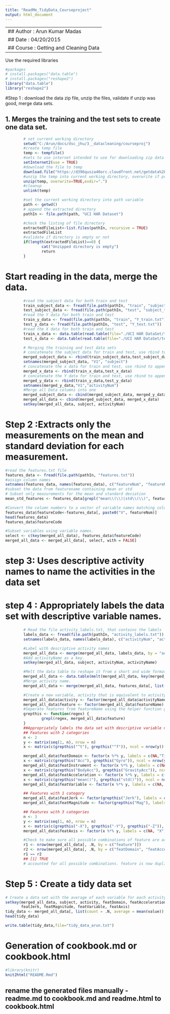 ```yaml
---
title: "ReadMe_TidyData_Courseproject"
output: html_document
---
```

---------------------------------------------------------------------------------------
## Author : Arun Kumar Madas
## Date   : 04/20/2015
## Course : Getting and Cleaning Data
---------------------------------------------------------------------------------------

Use the required libraries

```r
#packages
# install.packages("data.table")
# install.packages("reshape2")
library("data.table")
library("reshape2")
```

#Step 1 : download the data zip file, unzip the files, validate if unzip was good, merge data sets.

## 1. Merges the training and the test sets to create one data set.

```r
        # set current working directory
        setwd("C:/Arun/docs/dsc_jhu/3__datacleaning/courseproj")
        #create temp file
        temp <- tempfile()
        #sets to use internet intended to use for downloading zip data file
        setInternet2(use = TRUE)
        #download the file to temp
        download.file("https://d396qusza40orc.cloudfront.net/getdata%2Fprojectfiles%2FUCI%20HAR%20Dataset.zip",temp,mode="wb")
        #unzip the temp into current working directory, overwrite if previously present, helps in re-running
        unzip(temp, overwrite=TRUE,exdir=".")
        #cleanup
        unlink(temp)

        #set the current working directory into path variable
        path <- getwd()
        # append the extracted directory
        pathIn <- file.path(path, "UCI HAR Dataset")

        #check the listing of file directory 
        extractedFileList<-list.files(pathIn, recursive = TRUE)
        extractedFileList
        #validate if directory is empty or not
        if(length(extractedFileList)==0) {
                cat("Unzipped directory is empty")
                return
        }

```
        

# Start reading in the data, merge the data.

```r
        #read the subject data for both train and test
        train_subject_data <- fread(file.path(pathIn, "train", "subject_train.txt"))
        test_subject_data <- fread(file.path(pathIn, "test", "subject_test.txt"))        
        #read the Y data for both train and test
        train_y_data <- fread(file.path(pathIn, "train", "Y_train.txt"))
        test_y_data <- fread(file.path(pathIn, "test", "Y_test.txt"))
        #read the X data for both train and test
        train_x_data <- data.table(read.table(file="./UCI HAR DataSet/train/X_train.txt"))
        test_x_data <- data.table(read.table(file="./UCI HAR DataSet/test/X_test.txt"))        

        # Merging the training and test data sets
        # concatenate the subject data for train and test, use rbind to append at row level
        merged_subject_data <- rbind(train_subject_data,test_subject_data)
        setnames(merged_subject_data, "V1", "subject")
        # concatenate the x data for train and test, use rbind to append at row level
        merged_x_data <- rbind(train_x_data,test_x_data)
        # concatenate the Y data for train and test, use rbind to append at row level 
        merged_y_data <- rbind(train_y_data,test_y_data)
        setnames(merged_y_data,"V1","activityNum")
        #Merge all Data columns into one
        merged_subject_data <- cbind(merged_subject_data, merged_y_data)
        merged_all_data <- cbind(merged_subject_data, merged_x_data)
        setkey(merged_all_data, subject, activityNum)
```

# Step 2 :Extracts only the measurements on the mean and standard deviation for each measurement. 

```r
#read the features.txt file
features_data <- fread(file.path(pathIn, "features.txt"))
#assign column names
setnames(features_data, names(features_data), c("featureNum", "featureName"))
#subset the data from featurename containing mean or std
# Subset only measurements for the mean and standard deviation
mean_std_features <- features_data[grepl("mean\\(\\)|std\\(\\)", featureName)]

#Convert the column numbers to a vector of variable names matching columns in merged_all_data
features_data$featureCode<-features_data[, paste0("V", featureNum)]
head(features_data)
features_data$featureCode

#Subset variables using variable names.
select <- c(key(merged_all_data), features_data$featureCode)
merged_all_data <- merged_all_data[, select, with = FALSE]

```

# step 3: Uses descriptive activity names to name the activities in the data set
# step 4 : Appropriately labels the data set with descriptive variable names. 

```r
        # Read the file activity_labels.txt, that contains the labels
        labels_data <- fread(file.path(pathIn, "activity_labels.txt"))
        setnames(labels_data, names(labels_data), c("activityNum", "activityName"))

        #Label with descriptive activity names
        merged_all_data <- merge(merged_all_data, labels_data, by = "activityNum", all.x = TRUE)
        #Add activityName as a key.
        setkey(merged_all_data, subject, activityNum, activityName)

        #Melt the data table to reshape it from a short and wide format to a tall and narrow format.
        merged_all_data <- data.table(melt(merged_all_data, key(merged_all_data), variable.name = "featureCode"))
        #Merge activity name.
        merged_all_data <- merge(merged_all_data, features_data[, list(featureNum, featureCode, featureName)], by = "featureCode", all.x = TRUE)

        #Create a new variable, activity that is equivalent to activityName as a factor class. Create a new variable, featurethat is equivalent to featureName as a factor class.
        merged_all_data$activity <- factor(merged_all_data$activityName)
        merged_all_data$feature <- factor(merged_all_data$featureName)
        #Seperate features from featureName using the helper function grepthis.
        grepthis <- function(regex) {
                grepl(regex, merged_all_data$feature)
        }
        ##Appropriately labels the data set with descriptive variable names. 
        ## Features with 2 categories
        n <- 2
        y <- matrix(seq(1, n), nrow = n)
        x <- matrix(c(grepthis("^t"), grepthis("^f")), ncol = nrow(y))

        merged_all_data$featDomain <- factor(x %*% y, labels = c(NA,"Time", "Freq"))
        x <- matrix(c(grepthis("Acc"), grepthis("Gyro")), ncol = nrow(y))
        merged_all_data$featInstrument <- factor(x %*% y, labels = c(NA,"Accelerometer", "Gyroscope"))
        x <- matrix(c(grepthis("BodyAcc"), grepthis("GravityAcc")), ncol = nrow(y))
        merged_all_data$featAcceleration <- factor(x %*% y, labels = c(NA, "Body", "Gravity"))
        x <- matrix(c(grepthis("mean()"), grepthis("std()")), ncol = nrow(y))
        merged_all_data$featVariable <- factor(x %*% y, labels = c(NA, "Mean", "SD"))

        ## Features with 1 category
        merged_all_data$featJerk <- factor(grepthis("Jerk"), labels = c(NA, "Jerk"))
        merged_all_data$featMagnitude <- factor(grepthis("Mag"), labels = c(NA, "Magnitude"))

        ## Features with 3 categories
        n <- 3
        y <- matrix(seq(1, n), nrow = n)
        x <- matrix(c(grepthis("-X"), grepthis("-Y"), grepthis("-Z")), ncol = nrow(y))
        merged_all_data$featAxis <- factor(x %*% y, labels = c(NA, "X", "Y", "Z"))

        #Check to make sure all possible combinations of feature are accounted for by all possible combinations of the factor class variables.
        r1 <- nrow(merged_all_data[, .N, by = c("feature")])
        r2 <- nrow(merged_all_data[, .N, by = c("featDomain", "featAcceleration", "featInstrument", "featJerk", "featMagnitude", "featVariable", "featAxis")])
        r1 == r2
        ## [1] TRUE
        # accounted for all possible combinations. feature is now duplicate.
```

# Step 5 : Create a tidy data set

```r
# Create a data set with the average of each variable for each activity and each subject.
setkey(merged_all_data, subject, activity, featDomain, featAcceleration, featInstrument, 
       featJerk, featMagnitude, featVariable, featAxis)
tidy_data <- merged_all_data[, list(count = .N, average = mean(value)), by = key(merged_all_data)]
head(tidy_data)

write.table(tidy_data,file="tidy_data_arun.txt")
```

# Generation of cookbook.md or cookbook.html
```r
#library(knitr)
knit2html("README.Rmd")
```

## rename the generated files manually - readme.md to cookbook.md and readme.html to cookbook.html